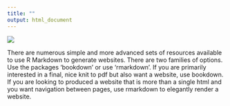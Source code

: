 ```yaml
---
title: ""
output: html_document
---
```


![](./spiderman.png)

There are numerous simple and more advanced sets of resources available to use R Markdown to generate websites. There are two families of options. Use the packages 'bookdown' or use 'rmarkdown'. If you are primarily interested in a final, nice knit to pdf but also want a website, use bookdown. If you are looking to produced a website that is more than a single html and you want navigation between pages, use rmarkdown to elegantly render a website.
